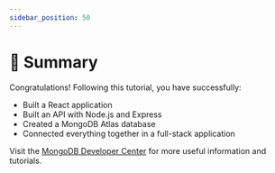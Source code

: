 ```yaml
---
sidebar_position: 50
---
```


# 🎯 Summary

Congratulations! Following this tutorial, you have successfully:
* Built a React application
* Built an API with Node.js and Express
* Created a MongoDB Atlas database
* Connected everything together in a full-stack application

Visit the [MongoDB Developer Center](https://mongodb.com/developer/?utm_campaign=devrel&utm_source=workshop&utm_medium=cta&utm_content=learn_to_mern&utm_term=joel.lord) for more useful information and tutorials.
